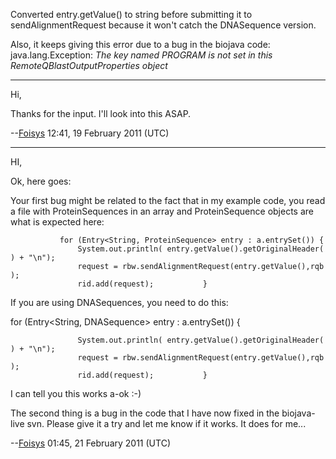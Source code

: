 Converted entry.getValue() to string before submitting it to sendAlignmentRequest because it won't catch the DNASequence version.

Also, it keeps giving this error due to a bug in the biojava code: java.lang.Exception: ''The key named PROGRAM is not set in this RemoteQBlastOutputProperties object''

------------------

Hi,

Thanks for the input. I'll look into this ASAP.

--[[User:Foisys|Foisys]] 12:41, 19 February 2011 (UTC)

------------------

HI,

Ok, here goes: 

Your first bug might be related to the fact that in my example code, you read a file with ProteinSequences in an array and ProteinSequence objects are what is expected here:

<java>
			for (Entry<String, ProteinSequence> entry : a.entrySet()) {
				System.out.println( entry.getValue().getOriginalHeader() + "\n");
				request = rbw.sendAlignmentRequest(entry.getValue(),rqb);
				rid.add(request);			}
</java>

If you are using DNASequences, you need to do this:

<java>			for (Entry<String, DNASequence> entry : a.entrySet()) {
				System.out.println( entry.getValue().getOriginalHeader() + "\n");
				request = rbw.sendAlignmentRequest(entry.getValue(),rqb);
				rid.add(request);			}
</java>

I can tell you this works a-ok :-)

The second thing is a bug in the code that I have now fixed in the biojava-live svn. Please give it a try and let me know if it works. It does for me...

--[[User:Foisys|Foisys]] 01:45, 21 February 2011 (UTC)